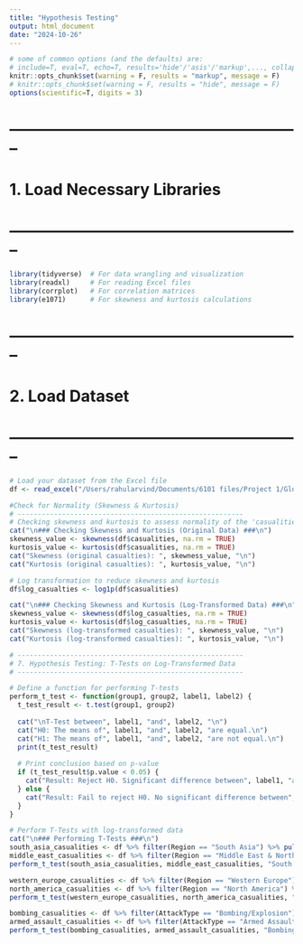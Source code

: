 ```yaml
---
title: "Hypothesis Testing"
output: html_document
date: "2024-10-26"
---
```



```r
# some of common options (and the defaults) are: 
# include=T, eval=T, echo=T, results='hide'/'asis'/'markup',..., collapse=F, warning=T, message=T, error=T, cache=T, fig.width=6, fig.height=4, fig.dim=c(6,4) #inches, fig.align='left'/'center','right', 
knitr::opts_chunk$set(warning = F, results = "markup", message = F)
# knitr::opts_chunk$set(warning = F, results = "hide", message = F)
options(scientific=T, digits = 3) 
```

# --------------------------------------------------------
# 1. Load Necessary Libraries
# --------------------------------------------------------
```r
library(tidyverse)  # For data wrangling and visualization
library(readxl)     # For reading Excel files
library(corrplot)   # For correlation matrices
library(e1071)      # For skewness and kurtosis calculations
```

# --------------------------------------------------------
# 2. Load Dataset
# --------------------------------------------------------
```r
# Load your dataset from the Excel file
df <- read_excel("/Users/rahularvind/Documents/6101 files/Project 1/Global_terrorism_data_cleaned_01.xlsx")

```

```r
#Check for Normality (Skewness & Kurtosis)
# --------------------------------------------------------
# Checking skewness and kurtosis to assess normality of the 'casualities' variable
cat("\n### Checking Skewness and Kurtosis (Original Data) ###\n")
skewness_value <- skewness(df$casualities, na.rm = TRUE)
kurtosis_value <- kurtosis(df$casualities, na.rm = TRUE)
cat("Skewness (original casualties): ", skewness_value, "\n")
cat("Kurtosis (original casualties): ", kurtosis_value, "\n")

# Log transformation to reduce skewness and kurtosis
df$log_casualties <- log1p(df$casualities)

cat("\n### Checking Skewness and Kurtosis (Log-Transformed Data) ###\n")
skewness_value <- skewness(df$log_casualties, na.rm = TRUE)
kurtosis_value <- kurtosis(df$log_casualties, na.rm = TRUE)
cat("Skewness (log-transformed casualties): ", skewness_value, "\n")
cat("Kurtosis (log-transformed casualties): ", kurtosis_value, "\n")
```

```r
# --------------------------------------------------------
# 7. Hypothesis Testing: T-Tests on Log-Transformed Data
# --------------------------------------------------------

# Define a function for performing T-tests
perform_t_test <- function(group1, group2, label1, label2) {
  t_test_result <- t.test(group1, group2)
  
  cat("\nT-Test between", label1, "and", label2, "\n")
  cat("H0: The means of", label1, "and", label2, "are equal.\n")
  cat("H1: The means of", label1, "and", label2, "are not equal.\n")
  print(t_test_result)
  
  # Print conclusion based on p-value
  if (t_test_result$p.value < 0.05) {
    cat("Result: Reject H0. Significant difference between", label1, "and", label2, "\n")
  } else {
    cat("Result: Fail to reject H0. No significant difference between", label1, "and", label2, "\n")
  }
}
```

```r
# Perform T-Tests with log-transformed data
cat("\n### Performing T-Tests ###\n")
south_asia_casualities <- df %>% filter(Region == "South Asia") %>% pull(log_casualties)
middle_east_casualities <- df %>% filter(Region == "Middle East & North Africa") %>% pull(log_casualties)
perform_t_test(south_asia_casualities, middle_east_casualities, "South Asia", "Middle East & North Africa")

western_europe_casualities <- df %>% filter(Region == "Western Europe") %>% pull(log_casualties)
north_america_casualities <- df %>% filter(Region == "North America") %>% pull(log_casualties)
perform_t_test(western_europe_casualities, north_america_casualities, "Western Europe", "North America")

bombing_casualities <- df %>% filter(AttackType == "Bombing/Explosion") %>% pull(log_casualties)
armed_assault_casualities <- df %>% filter(AttackType == "Armed Assault") %>% pull(log_casualties)
perform_t_test(bombing_casualities, armed_assault_casualities, "Bombing/Explosion", "Armed Assault")
```

